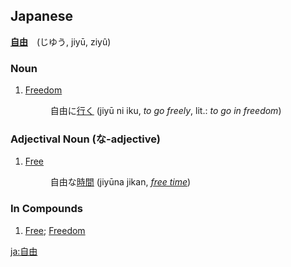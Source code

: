 == Japanese ==
'''[[自]][[由]]'''　(じゆう, jiyū, ziyû) 

=== Noun ===
# [[Freedom]]
#:自由に[[行く]] (jiyū ni iku, ''to go freely'', lit.: ''to go in freedom'')

=== Adjectival Noun (な-adjective) ===
# [[Free]]
#:自由な[[時間]] (jiyūna jikan, ''[[free time]]'')

=== In Compounds ===
# [[Free]]; [[Freedom]]

[[ja:自由]]